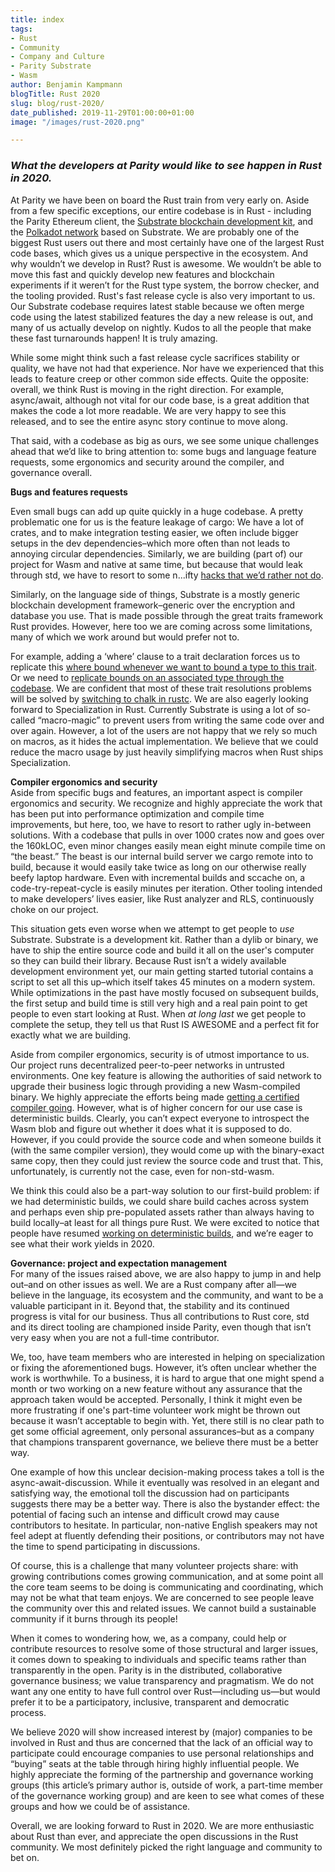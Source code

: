 ```yaml
---
title: index
tags:
- Rust
- Community
- Company and Culture
- Parity Substrate
- Wasm
author: Benjamin Kampmann
blogTitle: Rust 2020
slug: blog/rust-2020/
date_published: 2019-11-29T01:00:00+01:00
image: "/images/rust-2020.png"

---
```

### _What the developers at Parity would like to see happen in Rust in 2020._

At Parity we have been on board the Rust train from very early on. Aside from a few specific exceptions, our entire codebase is in Rust - including the Parity Ethereum client, the [Substrate blockchain development kit](https://parity.io/substrate), and the [Polkadot network](https://polkadot.network/) based on Substrate. We are probably one of the biggest Rust users out there and most certainly have one of the largest Rust code bases, which gives us a unique perspective in the ecosystem. And why wouldn’t we develop in Rust? Rust is awesome. We wouldn’t be able to move this fast and quickly develop new features and blockchain experiments if it weren’t for the Rust type system, the borrow checker, and the tooling provided. Rust's fast release cycle is also very important to us. Our Substrate codebase requires latest stable because we often merge code using the latest stabilized features the day a new release is out, and many of us actually develop on nightly. Kudos to all the people that make these fast turnarounds happen! It is truly amazing.

While some might think such a fast release cycle sacrifices stability or quality, we have not had that experience. Nor have we experienced that this leads to feature creep or other common side effects. Quite the opposite: overall, we think Rust is moving in the right direction. For example, async/await, although not vital for our code base, is a great addition that makes the code a lot more readable. We are very happy to see this released, and to see the entire async story continue to move along.

That said, with a codebase as big as ours, we see some unique challenges ahead that we’d like to bring attention to: some bugs and language feature requests, some ergonomics and security around the compiler, and governance overall.

**Bugs and features requests**

Even small bugs can add up quite quickly in a huge codebase. A pretty problematic one for us is the feature leakage of cargo: We have a lot of crates, and to make integration testing easier, we often include bigger setups in the dev dependencies–which more often than not leads to annoying circular dependencies. Similarly, we are building (part of) our project for Wasm and native at same time, but because that would leak through std, we have to resort to some n...ifty [hacks that we’d rather not do](https://crates.io/crates/substrate-wasm-builder).

Similarly, on the language side of things, Substrate is a mostly generic blockchain development framework–generic over the encryption and database you use. That is made possible through the great traits framework Rust provides. However, here too we are coming across some limitations, many of which we work around but would prefer not to.

For example, adding a ‘where’ clause to a trait declaration forces us to replicate this [where bound whenever we want to bound a type to this trait](https://github.com/rust-lang/rust/issues/44591). Or we need to [replicate bounds on an associated type through the codebase](https://github.com/rust-lang/rust/issues/24159). We are confident that most of these trait resolutions problems will be solved by [switching to chalk in rustc](https://github.com/rust-lang/chalk). We are also eagerly looking forward to Specialization in Rust. Currently Substrate is using a lot of so-called “macro-magic” to prevent users from writing the same code over and over again. However, a lot of the users are not happy that we rely so much on macros, as it hides the actual implementation. We believe that we could reduce the macro usage by just heavily simplifying macros when Rust ships Specialization.

**Compiler ergonomics and security**  
Aside from specific bugs and features, an important aspect is compiler ergonomics and security. We recognize and highly appreciate the work that has been put into performance optimization and compile time improvements, but here, too, we have to resort to rather ugly in-between solutions. With a codebase that pulls in over 1000 crates now and goes over the 160kLOC, even minor changes easily mean eight minute compile time on “the beast.” The beast is our internal build server we cargo remote into to build, because it would easily take twice as long on our otherwise really beefy laptop hardware. Even with incremental builds and sccache on, a code-try-repeat-cycle is easily minutes per iteration. Other tooling intended to make developers’ lives easier, like Rust analyzer and RLS, continuously choke on our project.

This situation gets even worse when we attempt to get people to _use_ Substrate. Substrate is a development kit. Rather than a dylib or binary, we have to ship the entire source code and build it all on the user's computer so they can build their library. Because Rust isn’t a widely available development environment yet, our main getting started tutorial contains a script to set all this up–which itself takes 45 minutes on a modern system. While optimizations in the past have mostly focused on subsequent builds, the first setup and build time is still very high and a real pain point to get people to even start looking at Rust. When _at long last_ we get people to complete the setup, they tell us that Rust IS AWESOME and a perfect fit for exactly what we are building.

Aside from compiler ergonomics, security is of utmost importance to us. Our project runs decentralized peer-to-peer networks in untrusted environments. One key feature is allowing the authorities of said network to upgrade their business logic through providing a new Wasm-compiled binary. We highly appreciate the efforts being made [getting a certified compiler going](https://ferrous-systems.com/blog/sealed-rust-the-pitch/). However, what is of higher concern for our use case is deterministic builds. Clearly, you can’t expect everyone to introspect the Wasm blob and figure out whether it does what it is supposed to do. However, if you could provide the source code and when someone builds it (with the same compiler version), they would come up with the binary-exact same copy, then they could just review the source code and trust that. This, unfortunately, is currently not the case, even for non-std-wasm.

We think this could also be a part-way solution to our first-build problem: if we had deterministic builds, we could share build caches across system and perhaps even ship pre-populated assets rather than always having to build locally–at least for all things pure Rust. We were excited to notice that people have resumed [working on deterministic builds](https://github.com/rust-lang/rust/issues/34902), and we’re eager to see what their work yields in 2020.

**Governance: project and expectation management**  
For many of the issues raised above, we are also happy to jump in and help out–and on other issues as well. We are a Rust company after all—we believe in the language, its ecosystem and the community, and want to be a valuable participant in it. Beyond that, the stability and its continued progress is vital for our business. Thus all contributions to Rust core, std and its direct tooling are championed inside Parity, even though that isn’t very easy when you are not a full-time contributor.

We, too, have team members who are interested in helping on specialization or fixing the aforementioned bugs. However, it’s often unclear whether the work is worthwhile. To a business, it is hard to argue that one might spend a month or two working on a new feature without any assurance that the approach taken would be accepted. Personally, I think it might even be more frustrating if one's part-time volunteer work might be thrown out because it wasn’t acceptable to begin with. Yet, there still is no clear path to get some official agreement, only personal assurances–but as a company that champions transparent governance, we believe there must be a better way.

One example of how this unclear decision-making process takes a toll is the async-await-discussion. While it eventually was resolved in an elegant and satisfying way, the emotional toll the discussion had on participants suggests there may be a better way. There is also the bystander effect: the potential of facing such an intense and difficult crowd may cause contributors to hesitate. In particular, non-native English speakers may not feel adept at fluently defending their positions, or contributors may not have the time to spend participating in discussions.

Of course, this is a challenge that many volunteer projects share: with growing contributions comes growing communication, and at some point all the core team seems to be doing is communicating and coordinating, which may not be what that team enjoys. We are concerned to see people leave the community over this and related issues. We cannot build a sustainable community if it burns through its people!

When it comes to wondering how, we, as a company, could help or contribute resources to resolve some of those structural and larger issues, it comes down to speaking to individuals and specific teams rather than transparently in the open. Parity is in the distributed, collaborative governance business; we value transparency and pragmatism. We do not want any one entity to have full control over Rust—including us—but would prefer it to be a participatory, inclusive, transparent and democratic process.

We believe 2020 will show increased interest by (major) companies to be involved in Rust and thus are concerned that the lack of an official way to participate could encourage companies to use personal relationships and “buying” seats at the table through hiring highly influential people. We highly appreciate the forming of the partnership and governance working groups (this article’s primary author is, outside of work, a part-time member of the governance working group) and are keen to see what comes of these groups and how we could be of assistance.  
  
Overall, we are looking forward to Rust in 2020. We are more enthusiastic about Rust than ever, and appreciate the open discussions in the Rust community. We most definitely picked the right language and community to bet on.